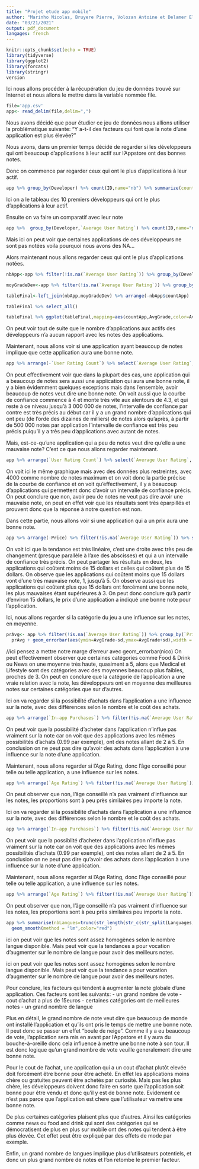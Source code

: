 ```yaml
---
title: "Projet etude app mobile"
author: "Marinho Nicolas, Bruyere Pierre, Volozan Antoine et Delamer Elouan"
date: "03/21/2021"
output: pdf_document
langages: french 
---
```


```r
knitr::opts_chunk$set(echo = TRUE)
library(tidyverse)
library(ggplot2)
library(forcats)
library(stringr)
version
```

Ici nous allons procéder à la récupération du jeu de données trouvé sur Internet et nous allons le mettre dans la variable nommée file.
```r
file='app.csv'
app<- read_delim(file,delim=",") 
```

Nous avons décidé que pour étudier ce jeu de données nous allions utiliser la problématique suivante: "Y a-t-il des facteurs qui font que la note d'une application est plus élevée? "


Nous avons, dans un premier temps décidé de regarder si les développeurs qui ont beaucoup d'applications à leur actif sur l'Appstore ont des bonnes notes.

Donc on commence par regarder ceux qui ont le plus d'applications à leur actif.
```r
app %>% group_by(Developer) %>% count(ID,name="nb") %>% summarize(countApp = sum(nb)) %>% arrange(-countApp) %>% head(n=15) ;
```
Ici on a le tableau des 10 premiers développeurs qui ont le plus d'applications à leur actif.

Ensuite on va faire un comparatif avec leur note
```r
app %>%  group_by(Developer,`Average User Rating`) %>% count(ID,name="nb") %>% summarize(countApp = sum(nb)) %>% arrange(-countApp) %>% head(n=10) %>% select(Developer,`Average User Rating`,countApp);
```
Mais ici on peut voir que certaines applications de ces développeurs ne sont pas notées voila pourquoi nous avons des NA... 

Alors maintenant nous allons regarder ceux qui ont le plus d'applications notées.
```r
nbApp<-app %>% filter(!is.na(`Average User Rating`)) %>% group_by(Developer) %>% count(ID,name="nb") %>% summarize(countApp = sum(nb)) %>% arrange(-countApp)  

moyGradeDev<-app %>% filter(!is.na(`Average User Rating`)) %>% group_by(Developer) %>% summarize(AvgGrade=mean(`Average User Rating`))

tableFinal<-left_join(nbApp,moyGradeDev) %>% arrange(-nbApp$countApp)

tableFinal %>% select_all()

tableFinal %>% ggplot(tableFinal,mapping=aes(countApp,AvgGrade,color=AvgGrade))+ geom_jitter()+geom_smooth(method="auto",color="red",se=TRUE)
```

On peut voir tout de suite que le nombre d'applications aux actifs des développeurs n'a aucun rapport avec les notes des applications.


Maintenant, nous allons voir si une application ayant beaucoup de notes implique que cette application aura une bonne note.
```r
app %>% arrange(-`User Rating Count`) %>% select(`Average User Rating`, `User Rating Count`) %>% filter(!is.na(`Average User Rating`)) %>% ggplot(app,mapping = aes(y=`Average User Rating`,x=`User Rating Count`,color = `Average User Rating`))+ geom_jitter(size=1) + geom_smooth(method = "auto",color="red")
```
On peut effectivement voir que dans la plupart des cas, une application qui a beaucoup de notes sera aussi une application qui aura une bonne note, il y a bien évidemment quelques exceptions mais dans l'ensemble, avoir beaucoup de notes veut dire une bonne note.
On voit aussi que la courbe de confiance commence à 4 et monte très vite aux alentours de 4.3, et qui reste à ce niveau jusqu'à 3 000 000 de notes, l'intervalle de confiance par contre est très précis au début car il y a un grand nombre d'applications qui ont peu (de l'orde des dizaines de milliers) de notes alors qu'après, à partir de 500 000 notes par application l'intervalle de confiance est très peu précis puiqu'il y a très peu d'applications avec autant de notes.


Mais, est-ce-qu'une application qui a peu de notes veut dire qu'elle a une mauvaise note?
C'est ce que nous allons regarder maintenant.
```r
app %>% arrange(`User Rating Count`) %>% select(`Average User Rating`, `User Rating Count`) %>% head(n=7000) %>% ggplot(app,mapping = aes(y=`Average User Rating`,x=`User Rating Count`,color = `Average User Rating`))+ geom_jitter() + geom_smooth(method = "auto",color="red")
```
On voit ici le même graphique mais avec des données plus restreintes, avec 4000 comme nombre de notes maximum et on voit donc la partie précise de la courbe de confiance et on voit qu'effectivement, il y a beaucoup d'applications qui permettent donc d'avoir un intervalle de confiance précis.
On peut conclure que non, avoir peu de notes ne veut pas dire avoir une mauvaise note, on peut en effet voir que les résultats sont très éparpillés et prouvent donc que la réponse à notre question est non.



Dans cette partie, nous allons voir si une application qui a un prix aura une bonne note.
```r
app %>% arrange(-Price) %>% filter(!is.na(`Average User Rating`)) %>% select(`Average User Rating`, Price) %>% ggplot(app,mapping = aes(y=`Average User Rating`,x=Price,color = `Average User Rating`,scale(Price,)))+ geom_jitter() + geom_smooth(method="auto",color="red") +xlab("Price ($)")
```
On voit ici que la tendance est très linéaire, c'est une droite avec très peu de changement (presque parallèle à l'axe des abscisses) et qui a un intervalle de confiance très précis.
On peut partager les résultats en deux, les applications qui coûtent moins de 15 dollars et celles qui coûtent plus de 15 dollars.
On observe que les applications qui coûtent moins que 15 dollars vont d'une très mauvaise note, 1, jusqu'à 5.
On observe aussi que les applications qui coûtent plus que 15 dollars ont forcément une bonne note, les plus mauvaises étant supérieures à 3.
On peut donc conclure qu'à partir d'environ 15 dollars, le prix d'une application a indiqué une bonne note pour l'application.


Ici, nous allons regarder si la catégorie du jeu a une influence sur les notes, en moyenne.
```r
prAvg<- app %>% filter(!is.na(`Average User Rating`)) %>% group_by(`Primary Genre`) %>% summarise(AvgGrade=mean(`Average User Rating`),sd=sd(`Average User Rating`)) %>% ggplot(app,mapping=aes(`Primary Genre`,AvgGrade,fill=`Primary Genre`))+geom_col()
  prAvg + geom_errorbar(aes(ymin=AvgGrade-sd,ymax=AvgGrade+sd),width = 0.2)
```
//ici pensez a mettre notre marge d'erreur avec geom_errorbar(nico)
On peut effectivement observer que certaines catégories comme Food & Drink ou News on une moyenne très haute, quasiment a 5, alors que Medical et Lifestyle sont des catégories avec des moyennes beaucoup plus faibles, proches de 3. On peut en conclure que la catégorie de l'application a une vraie relation avec la note, les développeurs ont en moyenne des meilleures notes sur certaines catégories que sur d'autres.


Ici on va regarder si la possibilité d'achats dans l'application a une influence sur la note, avec des différences selon le nombre et le coût des achats.
```r
app %>% arrange(`In-app Purchases`) %>% filter(!is.na(`Average User Rating`)) %>% filter(!is.na(`In-app Purchases`)) %>% group_by(`In-app Purchases`) %>%  select(`In-app Purchases`, `Average User Rating`) %>% head(500) %>% ggplot(app,mapping = aes(x=`Average User Rating`,fill = `In-app Purchases`))+ geom_histogram(binwidth = 0.25) + ylab("nbApplication")
```
On peut voir que la possibilité d'acheter dans l'application n'influe pas vraiment sur la note car on voit que des applications avec les mêmes possibilités d'achats (0.99 par exemple), ont des notes allant de 2 à 5.
En conclusion on ne peut pas dire qu'avoir des achats dans l'application à une influence sur la note d'une application.

Maintenant, nous allons regarder si l'Age Rating, donc l'âge conseillé pour telle ou telle application, a une influence sur les notes.
```r
app %>% arrange(`Age Rating`) %>% filter(!is.na(`Average User Rating`)) %>% select(`Age Rating`, `Average User Rating`) %>%ggplot(app,mapping = aes(x=`Average User Rating`,fill = `Age Rating`))+ geom_histogram(binwidth = 0.25)
```
On peut observer que non, l'âge conseillé n'a pas vraiment d'influence sur les notes, les proportions sont à peu près similaires peu importe la note.

Ici on va regarder si la possibilité d'achats dans l'application a une influence sur la note, avec des différences selon le nombre et le coût des achats.
```r
app %>% arrange(`In-app Purchases`) %>% filter(!is.na(`Average User Rating`)) %>% filter(!is.na(`In-app Purchases`)) %>% group_by(`In-app Purchases`) %>%  select(`In-app Purchases`, `Average User Rating`) %>% head(500) %>% ggplot(app,mapping = aes(x=`Average User Rating`,fill = `In-app Purchases`))+ geom_histogram(binwidth = 0.25) + ylab("nbApplication")
```
On peut voir que la possiblité d'acheter dans l'application n'influe pas vraiment sur la note car on voit que des applications avec les mêmes possibilités d'achats (0.99 par exemple), ont des notes allant de 2 à 5.
En conclusion on ne peut pas dire qu'avoir des achats dans l'application à une influence sur la note d'une application.

Maintenant, nous allons regarder si l'Age Rating, donc l'âge conseillé pour telle ou telle application, a une influence sur les notes.
```r
app %>% arrange(`Age Rating`) %>% filter(!is.na(`Average User Rating`)) %>% select(`Age Rating`, `Average User Rating`) %>%ggplot(app,mapping = aes(x=`Average User Rating`,fill = `Age Rating`))+ geom_histogram(binwidth = 0.25)
```
On peut observer que non, l'âge conseillé n'a pas vraiment d'influence sur les notes, les proportions sont à peu près similaires peu importe la note.

```r
app %>% summarise(nbLangues=trunc(str_length(str_c(str_split(Languages,", ")))/2),Name,`Average User Rating`) %>% filter(!is.na(nbLangues))%>% ggplot(app,mapping=aes(`Average User Rating`,nbLangues,color=nbLangues)) + geom_jitter() +
  geom_smooth(method = "lm",color="red")
```
ici on peut voir que les notes sont assez homogènes selon le nombre langue disponible. Mais peut voir que la tendances a pour vocation d'augmenter sur le nombre de langue pour avoir des meilleurs notes.


ici on peut voir que les notes sont assez homogènes selon le nombre langue disponible. Mais peut voir que la tendance a pour vocation d'augmenter sur le nombre de langue pour avoir des meilleurs notes.

Pour conclure, les facteurs qui tendent à augmenter la note globale d'une application. Ces facteurs sont les suivants:
  - un grand nombre de vote
  - cout d'achat a plus de 15euros
  - certaines catégories ont de meilleures notes
  - un grand nombre de langue

Plus en détail, le grand nombre de note veut dire que beaucoup de monde ont installé l'application et qu'ils ont pris le temps de mettre une bonne note. Il peut donc se passer un effet "boule de neige". Comme il y a eu beaucoup de vote, l'application sera mis en avant par l'Appstore et il y aura du bouche-à-oreille donc cela influence à mettre une bonne note à son tour. Il est donc logique qu'un grand nombre de vote veuille generalement dire une bonne note.

Pour le cout de l'achat, une application qui a un cout d'achat plutôt elevée doit forcément être bonne pour être acheté. En effet les applications moins chère ou gratuites peuvent être achetés par curiosité. Mais pas les plus chère, les développeurs doivent donc faire en sorte que l'application soit bonne pour être vendu et donc qu'il y est de bonne note. Evidement ce n'est pas parce que l'application est chere que l'utilisateur va mettre une bonne note.

De plus certaines catégories plaisent plus que d'autres. Ainsi les catégories comme news ou food and drink qui sont des catégories qui se démocratisent de plus en plus sur mobile ont des notes qui tendent à être plus élevée. Cet effet peut être expliqué par des effets de mode par exemple.

Enfin, un grand nombre de langues implique plus d'utilisateurs potentiels, et donc un plus grand nombre de notes et l'on retombe le premier facteur.